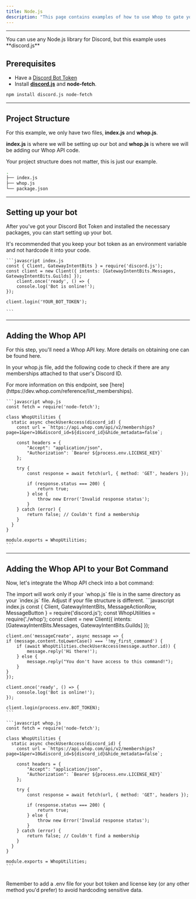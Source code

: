```yaml
---
title: Node.js
description: "This page contains examples of how to use Whop to gate your Node.js Discord Bot's commands."
---
```


---

<Note>
  You can use any Node.js library for Discord, but this example uses
  **discord.js**
</Note>

## Prerequisites

- Have a [Discord Bot Token](https://www.writebots.com/discord-bot-token/)
- Install [**discord.js**](https://discord.js.org/) and **node-fetch**.

```bash
npm install discord.js node-fetch
```

---

## Project Structure

For this example, we only have two files, **index.js** and **whop.js**.

**index.js** is where we will be setting up our bot and **whop.js** is where we will be adding our Whop API code.

<Note>Your project structure does not matter, this is just our example.</Note>

```bash
.
├── index.js
├── whop.js
└── package.json
```

---

## Setting up your bot

After you've got your Discord Bot Token and installed the necessary packages, you can start setting up your bot.

<Warning>
  It's recommended that you keep your bot token as an environment variable and
  not hardcode it into your code.
</Warning>

    ```javascript index.js
    const { Client, GatewayIntentBits } = require('discord.js');
    const client = new Client({ intents: [GatewayIntentBits.Messages, GatewayIntentBits.Guilds] });
        client.once('ready', () => {
        console.log('Bot is online!');
    });

    client.login('YOUR_BOT_TOKEN');

    ```

---

## Adding the Whop API

For this step, you'll need a Whop API key. More details on obtaining one can be found here.

In your whop.js file, add the following code to check if there are any memberships attached to that user's Discord ID.

<Note>
  For more information on this endpoint, see
  [here](https://dev.whop.com/reference/list_memberships).
</Note>

    ```javascript whop.js
    const fetch = require('node-fetch');

    class WhopUtilities {
      static async checkUserAccess(discord_id) {
        const url = `https://api.whop.com/api/v2/memberships?page=1&per=10&discord_id=${discord_id}&hide_metadata=false`;

        const headers = {
            "Accept": "application/json",
            "Authorization": `Bearer ${process.env.LICENSE_KEY}`
        };

        try {
            const response = await fetch(url, { method: 'GET', headers });

            if (response.status === 200) {
                return true;
            } else {
                throw new Error('Invalid response status');
            }
        } catch (error) {
            return false; // Couldn't find a membership
        }
      }
    }

    module.exports = WhopUtilities;
    ```

---

## Adding the Whop API to your Bot Command

Now, let's integrate the Whop API check into a bot command:

<Warning>
  The import will work only if your `whop.js` file is in the same directory as
  your `index.js` file. Adjust if your file structure is different.
</Warning>

<CodeGroup>
    ```javascript index.js
    const { Client, GatewayIntentBits, MessageActionRow, MessageButton } = require('discord.js');
    const WhopUtilities = require('./whop');
    const client = new Client({ intents: [GatewayIntentBits.Messages, GatewayIntentBits.Guilds] });

    client.on('messageCreate', async message => {
    if (message.content.toLowerCase() === '!my_first_command') {
        if (await WhopUtilities.checkUserAccess(message.author.id)) {
            message.reply('Hi there!');
        } else {
            message.reply("You don't have access to this command!");
        }
    }
    });

    client.once('ready', () => {
        console.log('Bot is online!');
    });

    client.login(process.env.BOT_TOKEN);
    ```

    ```javascript whop.js
    const fetch = require('node-fetch');

    class WhopUtilities {
      static async checkUserAccess(discord_id) {
        const url = `https://api.whop.com/api/v2/memberships?page=1&per=10&discord_id=${discord_id}&hide_metadata=false`;

        const headers = {
            "Accept": "application/json",
            "Authorization": `Bearer ${process.env.LICENSE_KEY}`
        };

        try {
            const response = await fetch(url, { method: 'GET', headers });

            if (response.status === 200) {
                return true;
            } else {
                throw new Error('Invalid response status');
            }
        } catch (error) {
            return false; // Couldn't find a membership
        }
      }
    }

    module.exports = WhopUtilities;
    ```

</CodeGroup>

<br />

<Note>
  Remember to add a .env file for your bot token and license key (or any other
  method you'd prefer) to avoid hardcoding sensitive data.
</Note>
